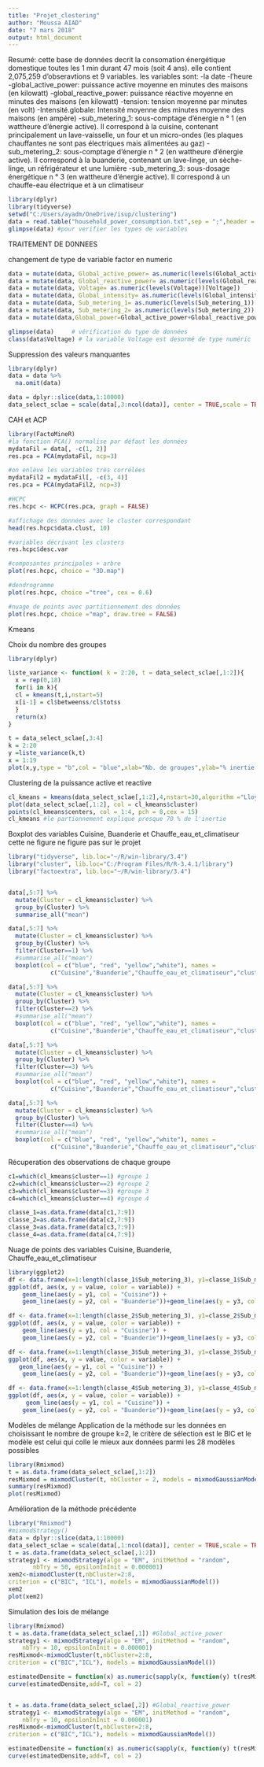 ---
title: "Projet_clestering"
author: "Moussa AIAD"
date: "7 mars 2018"
output: html_document
---

Resumé:
cette base de données decrit la consomation énergétique domestique toutes les 1 min durant 47 mois (soit 4 ans). elle contient 2,075,259 d'obseravtions et 9 variables.
les variables sont:
-la date
-l'heure
-global_active_power: puissance active moyenne en minutes des maisons (en kilowatt)
-global_reactive_power: puissance réactive moyenne en minutes des maisons (en kilowatt)
-tension: tension moyenne par minutes (en volt)
-Intensité.globale: Intensité moyenne des minutes moyenne des maisons (en ampère)
-sub_metering_1: sous-comptage d'énergie n ° 1 (en wattheure d'énergie active). Il correspond à la cuisine, contenant principalement un lave-vaisselle, un four et un micro-ondes (les plaques chauffantes ne sont pas électriques mais alimentées au gaz)
-sub_metering_2: sous-comptage d'énergie n ° 2 (en wattheure d'énergie active). Il correspond à la buanderie, contenant un lave-linge, un sèche-linge, un réfrigérateur et une lumière
-sub_metering_3: sous-dosage énergétique n ° 3 (en wattheure d'énergie active). Il correspond à un chauffe-eau électrique et à un climatiseur

```{r}
library(dplyr)
library(tidyverse)
setwd("C:/Users/ayadm/OneDrive/isup/clustering")
data = read.table("household_power_consumption.txt",sep = ";",header = TRUE)
glimpse(data) #pour verifier les types de variables

```

TRAITEMENT DE D0NNEES


 changement de type de variable factor en numeric
```{r }
data = mutate(data, Global_active_power= as.numeric(levels(Global_active_power))[Global_active_power])
data = mutate(data, Global_reactive_power= as.numeric(levels(Global_reactive_power))[Global_reactive_power])
data = mutate(data, Voltage= as.numeric(levels(Voltage))[Voltage])
data = mutate(data, Global_intensity= as.numeric(levels(Global_intensity))[Global_intensity])
data = mutate(data, Sub_metering_1= as.numeric(levels(Sub_metering_1))[Sub_metering_1])
data = mutate(data, Sub_metering_2= as.numeric(levels(Sub_metering_2))[Sub_metering_2])
data = mutate(data,Global_power=Global_active_power+Global_reactive_power)

glimpse(data)     # vérification du type de données
class(data$Voltage) # la variable Voltage est desormé de type numéric

```

 Suppression des valeurs manquantes
```{r}
library(dplyr)
data = data %>%
  na.omit(data)

data = dplyr::slice(data,1:10000)
data_select_sclae = scale(data[,3:ncol(data)], center = TRUE,scale = TRUE)

```

CAH et ACP
```{r}
library(FactoMineR)
#la fonction PCA() normalise par défaut les données
mydataFil = data[, -c(1, 2)]
res.pca = PCA(mydataFil, ncp=3)

#on enlève les variables très corrélées
mydataFil2 = mydataFil[, -c(3, 4)]
res.pca = PCA(mydataFil2, ncp=3)
```

```{r}
#HCPC
res.hcpc <- HCPC(res.pca, graph = FALSE)

#affichage des données avec le cluster correspondant
head(res.hcpc$data.clust, 10)

#variables décrivant les clusters
res.hcpc$desc.var

#composantes principales + arbre
plot(res.hcpc, choice = "3D.map")

#dendrogramme 
plot(res.hcpc, choice ="tree", cex = 0.6)

#nuage de points avec partitionnement des données
plot(res.hcpc, choice ="map", draw.tree = FALSE)
```

Kmeans
 
 Choix du nombre des groupes
```{r}
library(dplyr)

liste_variance <- function( k = 2:20, t = data_select_sclae[,1:2]){
  x = rep(0,18)
  for(i in k){
  cl = kmeans(t,i,nstart=5)
  x[i-1] = cl$betweenss/cl$totss
  }
  return(x)
}

t = data_select_sclae[,3:4]
k = 2:20
y =liste_variance(k,t)
x = 1:19
plot(x,y,type = "b",col = "blue",xlab="Nb. de groupes",ylab="% inertie expliquée",main = "sum of squared") #on retiendra 4 classes pour notre K-means

```

 Clustering de la puissance active et reactive
```{r}
cl_kmeans = kmeans(data_select_sclae[,1:2],4,nstart=30,algorithm ="Lloyd")
plot(data_select_sclae[,1:2], col = cl_kmeans$cluster)
points(cl_kmeans$centers, col = 1:4, pch = 8,cex = 15)
cl_kmeans #le partionnement explique presque 70 % de l'inertie
```

 Boxplot des variables Cuisine, Buanderie et Chauffe_eau_et_climatiseur
 cette ne figure ne figure pas sur le projet 
```{r}
library("tidyverse", lib.loc="~/R/win-library/3.4")
library("cluster", lib.loc="C:/Program Files/R/R-3.4.1/library")
library("factoextra", lib.loc="~/R/win-library/3.4")


data[,5:7] %>%
  mutate(Cluster = cl_kmeans$cluster) %>%
  group_by(Cluster) %>%
  summarise_all("mean")

data[,5:7] %>%
  mutate(Cluster = cl_kmeans$cluster) %>%
  group_by(Cluster) %>%
  filter(Cluster==1) %>%
  #summarise_all("mean")
  boxplot(col = c("blue", "red", "yellow","white"), names =   
            c("Cuisine","Buanderie","Chauffe_eau_et_climatiseur","cluster"),main="classe 1")

data[,5:7] %>%
  mutate(Cluster = cl_kmeans$cluster) %>%
  group_by(Cluster) %>%
  filter(Cluster==2) %>%
  #summarise_all("mean")
  boxplot(col = c("blue", "red", "yellow","white"), names =   
            c("Cuisine","Buanderie","Chauffe_eau_et_climatiseur","cluster"),main="classe 2")

data[,5:7] %>%
  mutate(Cluster = cl_kmeans$cluster) %>%
  group_by(Cluster) %>%
  filter(Cluster==3) %>%
  #summarise_all("mean")
  boxplot(col = c("blue", "red", "yellow","white"), names =   
            c("Cuisine","Buanderie","Chauffe_eau_et_climatiseur","cluster"),main="classe 3")

data[,5:7] %>%
  mutate(Cluster = cl_kmeans$cluster) %>%
  group_by(Cluster) %>%
  filter(Cluster==4) %>%
  #summarise_all("mean")
  boxplot(col = c("blue", "red", "yellow","white"), names =   
            c("Cuisine","Buanderie","Chauffe_eau_et_climatiseur","cluster"),main="classe 4")
```

 Récuperation des observations de chaque groupe
```{r}
c1=which(cl_kmeans$cluster==1) #groupe 1
c2=which(cl_kmeans$cluster==2) #groupe 2
c3=which(cl_kmeans$cluster==3) #groupe 3
c4=which(cl_kmeans$cluster==4) #groupe 4

classe_1=as.data.frame(data[c1,7:9])
classe_2=as.data.frame(data[c2,7:9])
classe_3=as.data.frame(data[c3,7:9])
classe_4=as.data.frame(data[c4,7:9])

```

 Nuage de points des variables Cuisine, Buanderie, Chauffe_eau_et_climatiseur
```{r}
library(ggplot2)
df <- data.frame(x=1:length(classe_1$Sub_metering_3), y1=classe_1$Sub_metering_1, y2=classe_1$Sub_metering_2,y3=classe_1$Sub_metering_3)
ggplot(df, aes(x, y = value, color = variable)) + 
    geom_line(aes(y = y1, col = "Cuisine")) + 
    geom_line(aes(y = y2, col = "Buanderie"))+geom_line(aes(y = y3, col = "Chauffe_eau_et_Climatiseur"))+  ggtitle("Puissance par observation de la classe 1")

df <- data.frame(x=1:length(classe_2$Sub_metering_3), y1=classe_2$Sub_metering_1, y2=classe_2$Sub_metering_2,y3=classe_2$Sub_metering_3)
ggplot(df, aes(x, y = value, color = variable)) + 
    geom_line(aes(y = y1, col = "Cuisine")) + 
    geom_line(aes(y = y2, col = "Buanderie"))+geom_line(aes(y = y3, col = "Chauffe_eau_et_Climatiseur"))+  ggtitle("Puissance par observation de la classe 2")

df <- data.frame(x=1:length(classe_3$Sub_metering_3), y1=classe_3$Sub_metering_1, y2=classe_3$Sub_metering_2,y3=classe_3$Sub_metering_3)
ggplot(df, aes(x, y = value, color = variable)) + 
   geom_line(aes(y = y1, col = "Cuisine")) + 
    geom_line(aes(y = y2, col = "Buanderie"))+geom_line(aes(y = y3, col = "Chauffe_eau_et_Climatiseur"))+  ggtitle("Puissance par observation de la classe 3")

df <- data.frame(x=1:length(classe_4$Sub_metering_3), y1=classe_4$Sub_metering_1, y2=classe_4$Sub_metering_2,y3=classe_4$Sub_metering_3)
ggplot(df, aes(x, y = value, color = variable)) + 
     geom_line(aes(y = y1, col = "Cuisine")) + 
    geom_line(aes(y = y2, col = "Buanderie"))+geom_line(aes(y = y3, col = "Chauffe_eau_et_Climatiseur"))+  ggtitle("Puissance par observation de la classe 4")
```

Modèles de mélange
 Application de la méthode sur les données en choisissant le nombre de groupe k=2, le critère de sélection est le BIC et le modèle est celui qui colle le mieux aux données parmi les 28 modèles possibles
 
```{r}
library(Rmixmod)
t = as.data.frame(data_select_sclae[,1:2])
resMixmod = mixmodCluster(t, nbCluster = 2, models = mixmodGaussianModel(),criterion = c("BIC"))
summary(resMixmod)
plot(resMixmod)

```

 Amélioration de la méthode précédente
```{r}
library("Rmixmod")
#mixmodStrategy()
data = dplyr::slice(data,1:10000)
data_select_sclae = scale(data[,1:ncol(data)], center = TRUE,scale = TRUE)
t = as.data.frame(data_select_sclae[,1:2])
strategy1 <- mixmodStrategy(algo = "EM", initMethod = "random",
       nbTry = 50, epsilonInInit = 0.000001)
xem2<-mixmodCluster(t,nbCluster=2:8,
criterion = c("BIC", "ICL"), models = mixmodGaussianModel())
xem2
plot(xem2)
```

 Simulation des lois de mélange
```{r}
library(Rmixmod)
t = as.data.frame(data_select_sclae[,1]) #Global_active_power
strategy1 <- mixmodStrategy(algo = "EM", initMethod = "random",
   	nbTry = 10, epsilonInInit = 0.000001)
resMixmod<-mixmodCluster(t,nbCluster=2:8,
criterion = c("BIC","ICL"), models = mixmodGaussianModel())

estimatedDensite = function(x) as.numeric(sapply(x, function(y) t(resMixmod@bestResult@parameters@proportions)%*%dnorm(y,as.numeric(resMixmod@bestResult@parameters@mean),as.numeric(resMixmod@bestResult@parameters@variance)))) 
curve(estimatedDensite,add=T, col = 2) 


t = as.data.frame(data_select_sclae[,2]) #Global_reactive_power
strategy1 <- mixmodStrategy(algo = "EM", initMethod = "random",
   	nbTry = 10, epsilonInInit = 0.000001)
resMixmod<-mixmodCluster(t,nbCluster=2:8,
criterion = c("BIC","ICL"), models = mixmodGaussianModel())

estimatedDensite = function(x) as.numeric(sapply(x, function(y) t(resMixmod@bestResult@parameters@proportions)%*%dnorm(y,as.numeric(resMixmod@bestResult@parameters@mean),as.numeric(resMixmod@bestResult@parameters@variance)))) 
curve(estimatedDensite,add=T, col = 2) 
```


